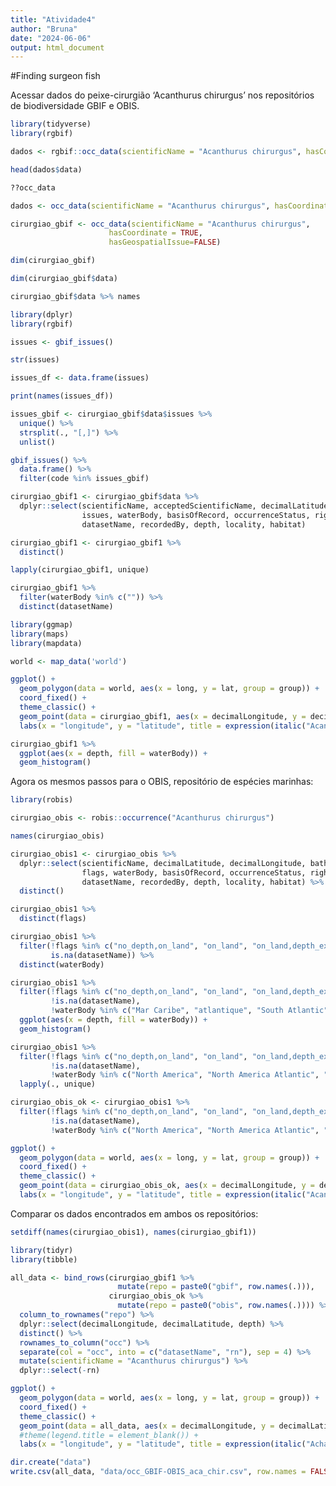 ---
title: "Atividade4"
author: "Bruna"
date: "2024-06-06"
output: html_document
---

#Finding surgeon fish

Acessar dados do peixe-cirurgião 'Acanthurus chirurgus' nos repositórios de biodiversidade GBIF e OBIS.

```{r Baixar, checar e validar dados do GBIF}
library(tidyverse)
library(rgbif)

dados <- rgbif::occ_data(scientificName = "Acanthurus chirurgus", hasCoordinate = TRUE)

head(dados$data)

??occ_data

dados <- occ_data(scientificName = "Acanthurus chirurgus", hasCoordinate = TRUE)

cirurgiao_gbif <- occ_data(scientificName = "Acanthurus chirurgus", 
                      hasCoordinate = TRUE,
                      hasGeospatialIssue=FALSE)

dim(cirurgiao_gbif)

dim(cirurgiao_gbif$data)

cirurgiao_gbif$data %>% names

library(dplyr)
library(rgbif)

issues <- gbif_issues()

str(issues)

issues_df <- data.frame(issues)

print(names(issues_df))

issues_gbif <- cirurgiao_gbif$data$issues %>% 
  unique() %>% 
  strsplit(., "[,]") %>% 
  unlist()

gbif_issues() %>% 
  data.frame() %>% 
  filter(code %in% issues_gbif)

cirurgiao_gbif1 <- cirurgiao_gbif$data %>%
  dplyr::select(scientificName, acceptedScientificName, decimalLatitude, decimalLongitude,
                issues, waterBody, basisOfRecord, occurrenceStatus, rightsHolder, 
                datasetName, recordedBy, depth, locality, habitat) 

cirurgiao_gbif1 <- cirurgiao_gbif1 %>% 
  distinct() 

lapply(cirurgiao_gbif1, unique)

cirurgiao_gbif1 %>% 
  filter(waterBody %in% c("")) %>% 
  distinct(datasetName)
```


```{r Gerar mapa de ocorrências e gráfico para checar profundidade:}
library(ggmap)
library(maps)
library(mapdata)

world <- map_data('world')

ggplot() +
  geom_polygon(data = world, aes(x = long, y = lat, group = group)) +
  coord_fixed() +
  theme_classic() +
  geom_point(data = cirurgiao_gbif1, aes(x = decimalLongitude, y = decimalLatitude), color = "red") +
  labs(x = "longitude", y = "latitude", title = expression(italic("Acanthurus chirurgus")))

cirurgiao_gbif1 %>% 
  ggplot(aes(x = depth, fill = waterBody)) +
  geom_histogram() 
```


Agora os mesmos passos para o OBIS, repositório de espécies marinhas:

```{r Acessar, checar e validar dados de Acanthurus chirurgus do OBIS}
library(robis)

cirurgiao_obis <- robis::occurrence("Acanthurus chirurgus")

names(cirurgiao_obis)

cirurgiao_obis1 <- cirurgiao_obis %>% 
  dplyr::select(scientificName, decimalLatitude, decimalLongitude, bathymetry,
                flags, waterBody, basisOfRecord, occurrenceStatus, rightsHolder, 
                datasetName, recordedBy, depth, locality, habitat) %>% 
  distinct()

cirurgiao_obis1 %>% 
  distinct(flags)

cirurgiao_obis1 %>% 
  filter(!flags %in% c("no_depth,on_land", "on_land", "on_land,depth_exceeds_bath", "depth_exceeds_bath,on_land"),
         is.na(datasetName)) %>% 
  distinct(waterBody)

cirurgiao_obis1 %>% 
  filter(!flags %in% c("no_depth,on_land", "on_land", "on_land,depth_exceeds_bath", "depth_exceeds_bath,on_land"),
         !is.na(datasetName),
         !waterBody %in% c("Mar Caribe", "atlantique", "South Atlantic", "Atlantic Ocean", "Caribe", "Bahia de La Habana", "WESTERN ATLANTIC", "Gulf of Mexico", "CARIB")) %>% 
  ggplot(aes(x = depth, fill = waterBody)) +
  geom_histogram() 

cirurgiao_obis1 %>% 
  filter(!flags %in% c("no_depth,on_land", "on_land", "on_land,depth_exceeds_bath", "depth_exceeds_bath,on_land"),
         !is.na(datasetName),
         !waterBody %in% c("North America", "North America Atlantic", "atlantique")) %>% 
  lapply(., unique)

cirurgiao_obis_ok <- cirurgiao_obis1 %>% 
  filter(!flags %in% c("no_depth,on_land", "on_land", "on_land,depth_exceeds_bath", "depth_exceeds_bath,on_land"),
         !is.na(datasetName),
         !waterBody %in% c("North America", "North America Atlantic", "atlantique", NA))
```

```{r Gerar mapa de ocorrências no OBIS}
ggplot() +
  geom_polygon(data = world, aes(x = long, y = lat, group = group)) +
  coord_fixed() +
  theme_classic() +
  geom_point(data = cirurgiao_obis_ok, aes(x = decimalLongitude, y = decimalLatitude, color = waterBody)) +
  labs(x = "longitude", y = "latitude", title = expression(italic("Acanthurus chirurgus")))
```

Comparar os dados encontrados em ambos os repositórios:
```{r Checar diferenças}
setdiff(names(cirurgiao_obis1), names(cirurgiao_gbif1))

library(tidyr)
library(tibble)

all_data <- bind_rows(cirurgiao_gbif1 %>% 
                        mutate(repo = paste0("gbif", row.names(.))), 
                      cirurgiao_obis_ok %>% 
                        mutate(repo = paste0("obis", row.names(.)))) %>%
  column_to_rownames("repo") %>% 
  dplyr::select(decimalLongitude, decimalLatitude, depth) %>% 
  distinct() %>% 
  rownames_to_column("occ") %>% 
  separate(col = "occ", into = c("datasetName", "rn"), sep = 4) %>%
  mutate(scientificName = "Acanthurus chirurgus") %>% 
  dplyr::select(-rn)
```

```{r Gerar mapa}
ggplot() +
  geom_polygon(data = world, aes(x = long, y = lat, group = group)) +
  coord_fixed() +
  theme_classic() +
  geom_point(data = all_data, aes(x = decimalLongitude, y = decimalLatitude, color = datasetName)) +
  #theme(legend.title = element_blank()) +
  labs(x = "longitude", y = "latitude", title = expression(italic("Achanthurus chirurgus")))
```

```{r Criar arquivo com todos os dados}
dir.create("data")
write.csv(all_data, "data/occ_GBIF-OBIS_aca_chir.csv", row.names = FALSE)

```

